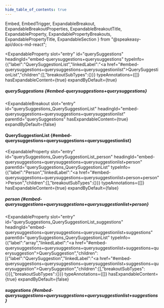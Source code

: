 ```yaml
---
hide_table_of_contents: true
---
```

  Embed,
  EmbedTrigger,
  ExpandableBreakout,
  ExpandableBreakoutProperties,
  ExpandableBreakoutTitle,
  ExpandableProperty,
  ExpandablePropertyBreakouts,
  ExpandablePropertyTitle,
  ExpandableSection
} from "@speakeasy-api/docs-md-react";

<ExpandableSection>

<ExpandableProperty
  slot="entry"
  id="querySuggestions"
  headingId="embed-querysuggestions+querysuggestions"
  typeInfo={{"label":"QuerySuggestionList","linkedLabel":"<a href=\"#embed-querysuggestions+querysuggestions+querysuggestionlist\">QuerySuggestionList</a>","children":[],"breakoutSubTypes":{}}}
  typeAnnotations={[]}
  hasExpandableContent={true}
  expandByDefault={true}
>

<ExpandablePropertyTitle slot="title">

##### querySuggestions \{#embed-querysuggestions+querysuggestions\}

</ExpandablePropertyTitle>

<ExpandablePropertyBreakouts slot="breakouts">

<ExpandableBreakout
  slot="entry"
  id="querySuggestions_QuerySuggestionList"
  headingId="embed-querysuggestions+querysuggestions+querysuggestionlist"
  parentId="querySuggestions"
  hasExpandableContent={true}
  expandByDefault={false}
>

<ExpandableBreakoutTitle slot="title">

#### QuerySuggestionList \{#embed-querysuggestions+querysuggestions+querysuggestionlist\}

</ExpandableBreakoutTitle>

<ExpandableBreakoutProperties slot="properties">

<ExpandableProperty
  slot="entry"
  id="querySuggestions_QuerySuggestionList_person"
  headingId="embed-querysuggestions+querysuggestions+querysuggestionlist+person"
  parentId="querySuggestions_QuerySuggestionList"
  typeInfo={{"label":"Person","linkedLabel":"<a href=\"#embed-querysuggestions+querysuggestions+querysuggestionlist+person+person\">Person</a>","children":[],"breakoutSubTypes":{}}}
  typeAnnotations={[]}
  hasExpandableContent={true}
  expandByDefault={false}
>

<ExpandablePropertyTitle slot="title">

##### person \{#embed-querysuggestions+querysuggestions+querysuggestionlist+person\}

</ExpandablePropertyTitle>

</ExpandableProperty>

<ExpandableProperty
  slot="entry"
  id="querySuggestions_QuerySuggestionList_suggestions"
  headingId="embed-querysuggestions+querysuggestions+querysuggestionlist+suggestions"
  parentId="querySuggestions_QuerySuggestionList"
  typeInfo={{"label":"array","linkedLabel":"<a href=\"#embed-querysuggestions+querysuggestions+querysuggestionlist+suggestions+querysuggestion\">QuerySuggestion</a>","children":[{"label":"QuerySuggestion","linkedLabel":"<a href=\"#embed-querysuggestions+querysuggestions+querysuggestionlist+suggestions+querysuggestion\">QuerySuggestion</a>","children":[],"breakoutSubTypes":{}}],"breakoutSubTypes":{}}}
  typeAnnotations={[]}
  hasExpandableContent={true}
  expandByDefault={false}
>

<ExpandablePropertyTitle slot="title">

##### suggestions \{#embed-querysuggestions+querysuggestions+querysuggestionlist+suggestions\}

</ExpandablePropertyTitle>

<Embed slot="embed">

<EmbedTrigger slot="trigger" embedTitle="suggestions" triggerText="View suggestions details">

<Embedsuggestions />

</EmbedTrigger>

</Embed>

</ExpandableProperty>

</ExpandableBreakoutProperties>

</ExpandableBreakout>

</ExpandablePropertyBreakouts>

</ExpandableProperty>

</ExpandableSection>